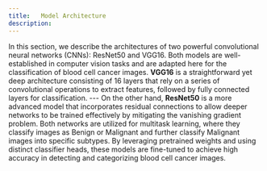 ```yaml
---
title:   Model Architecture
description:
---
```



In this section, we describe the architectures of two powerful convolutional neural networks (CNNs): ResNet50 and VGG16.
 Both models are well-established in computer vision tasks and are adapted here for the classification of blood cell cancer images.
  **VGG16** is a straightforward yet deep architecture consisting of 16 layers that rely on a series of convolutional operations to extract features, followed by fully connected layers for classification. 
  --- On the other hand, **ResNet50** is a more advanced model that incorporates residual connections to allow deeper networks to be trained effectively by mitigating the vanishing gradient problem. 
  Both networks are utilized for multitask learning, where they classify images as Benign or Malignant and further classify Malignant images into specific subtypes.
   By leveraging pretrained weights and using distinct classifier heads, these models are fine-tuned to achieve high accuracy in detecting and categorizing blood cell cancer images.
   